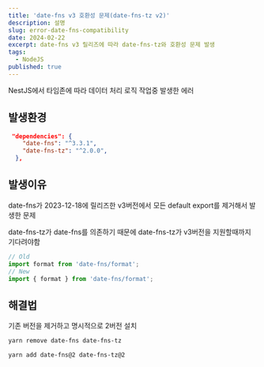 ```yaml
---
title: 'date-fns v3 호환성 문제(date-fns-tz v2)'
description: 설명
slug: error-date-fns-compatibility
date: 2024-02-22
excerpt: date-fns v3 릴리즈에 따라 date-fns-tz와 호환성 문제 발생
tags:
  - NodeJS
published: true
---
```


NestJS에서 타임존에 따라 데이터 처리 로직 작업중 발생한 에러

## 발생환경

```json
 "dependencies": {
    "date-fns": "^3.3.1",
    "date-fns-tz": "^2.0.0",
  },
```

## 발생이유

date-fns가 2023-12-18에 릴리즈한 v3버전에서 모든 default export를 제거해서 발생한 문제

date-fns-tz가 date-fns를 의존하기 때문에 date-fns-tz가 v3버전을 지원할때까지 기다려야함

```ts
// Old
import format from 'date-fns/format';
// New
import { format } from 'date-fns/format';
```

## 해결법

기존 버전을 제거하고 명시적으로 2버전 설치

```bash
yarn remove date-fns date-fns-tz

yarn add date-fns@2 date-fns-tz@2
```
